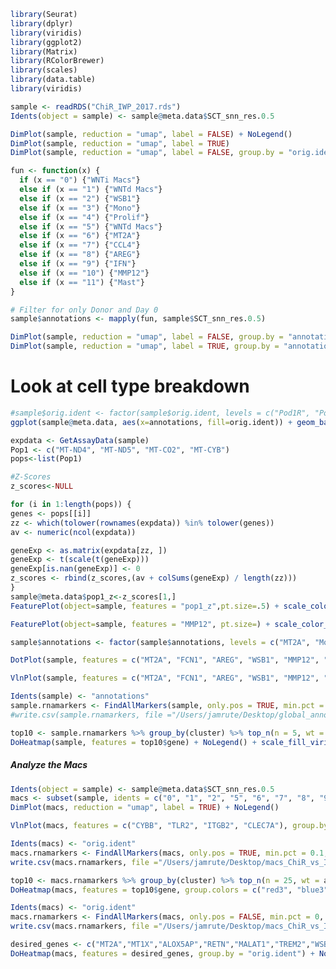 ```r
library(Seurat)
library(dplyr)
library(viridis)
library(ggplot2)
library(Matrix)
library(RColorBrewer)
library(scales)
library(data.table)
library(viridis)
```

```r
sample <- readRDS("ChiR_IWP_2017.rds")
Idents(object = sample) <- sample@meta.data$SCT_snn_res.0.5
```

```r
DimPlot(sample, reduction = "umap", label = FALSE) + NoLegend()
DimPlot(sample, reduction = "umap", label = TRUE)
DimPlot(sample, reduction = "umap", label = FALSE, group.by = "orig.ident", cols = c("red3", "blue3")) + NoLegend()
```

```r
fun <- function(x) {
  if (x == "0") {"WNTi Macs"} 
  else if (x == "1") {"WNTd Macs"}
  else if (x == "2") {"WSB1"}
  else if (x == "3") {"Mono"}
  else if (x == "4") {"Prolif"}
  else if (x == "5") {"WNTd Macs"}
  else if (x == "6") {"MT2A"}
  else if (x == "7") {"CCL4"}
  else if (x == "8") {"AREG"}
  else if (x == "9") {"IFN"}
  else if (x == "10") {"MMP12"}
  else if (x == "11") {"Mast"}
}

# Filter for only Donor and Day 0
sample$annotations <- mapply(fun, sample$SCT_snn_res.0.5)
```

```r
DimPlot(sample, reduction = "umap", label = FALSE, group.by = "annotations") + NoLegend()
DimPlot(sample, reduction = "umap", label = TRUE, group.by = "annotations")
```


# Look at cell type breakdown
```r
#sample$orig.ident <- factor(sample$orig.ident, levels = c("Pod1R", "Pod7R", "Pod14R"), ordered = TRUE)
ggplot(sample@meta.data, aes(x=annotations, fill=orig.ident)) + geom_bar(position = "fill") + theme_bw() + scale_fill_manual(values=c("red3", "blue3")) + theme(axis.text.x = element_text(angle = 0))
```

```r
expdata <- GetAssayData(sample)
Pop1 <- c("MT-ND4", "MT-ND5", "MT-CO2", "MT-CYB")
pops<-list(Pop1)

#Z-Scores
z_scores<-NULL

for (i in 1:length(pops)) {
genes <- pops[[i]]
zz <- which(tolower(rownames(expdata)) %in% tolower(genes))
av <- numeric(ncol(expdata))

geneExp <- as.matrix(expdata[zz, ])
geneExp <- t(scale(t(geneExp)))
geneExp[is.nan(geneExp)] <- 0
z_scores <- rbind(z_scores,(av + colSums(geneExp) / length(zz)))
}
sample@meta.data$pop1_z<-z_scores[1,]
FeaturePlot(object=sample, features = "pop1_z",pt.size=.5) + scale_color_gradientn(colors=c("blue","turquoise2","yellow","red","red4"), oob=scales::squish, limits=c(0,2))
```

```r
FeaturePlot(object=sample, features = "MMP12", pt.size=) + scale_color_gradientn(colors=c("blue","turquoise2","yellow","red","red4"), oob=scales::squish, limits=c(0,1)) 
```

```r
sample$annotations <- factor(sample$annotations, levels = c("MT2A", "Mono", "AREG", "WSB1", "MMP12", "WNTd Macs", "Prolif", "CCL4", "WNTi Macs", "IFN", "Mast"), ordered = TRUE)

DotPlot(sample, features = c("MT2A", "FCN1", "AREG", "WSB1", "MMP12", "TREM2", "MKI67", "CCL4", "LYVE1", "ISG15", "KIT"), group.by = "annotations") + RotatedAxis() 
```

```r
VlnPlot(sample, features = c("MT2A", "FCN1", "AREG", "WSB1", "MMP12", "TREM2", "MKI67", "CCL4", "LYVE1", "ISG15", "KIT"), group.by = "annotations", stack = TRUE) + NoLegend()
```

```r
Idents(sample) <- "annotations"
sample.rnamarkers <- FindAllMarkers(sample, only.pos = TRUE, min.pct = 0.1, logfc.threshold = 0.25)
#write.csv(sample.rnamarkers, file ="/Users/jamrute/Desktop/global_annotations_DGE.csv", quote = FALSE)
```

```r
top10 <- sample.rnamarkers %>% group_by(cluster) %>% top_n(n = 5, wt = avg_log2FC)
DoHeatmap(sample, features = top10$gene) + NoLegend() + scale_fill_viridis()
```

##### Analyze the Macs
```r
Idents(object = sample) <- sample@meta.data$SCT_snn_res.0.5
macs <- subset(sample, idents = c("0", "1", "2", "5", "6", "7", "8", "9", "10"))
DimPlot(macs, reduction = "umap", label = TRUE) + NoLegend()
```

```r
VlnPlot(macs, features = c("CYBB", "TLR2", "ITGB2", "CLEC7A"), group.by = "orig.ident", stack = TRUE) + NoLegend()
```

```r
Idents(macs) <- "orig.ident"
macs.rnamarkers <- FindAllMarkers(macs, only.pos = TRUE, min.pct = 0.1, logfc.threshold = 0.25)
write.csv(macs.rnamarkers, file ="/Users/jamrute/Desktop/macs_ChiR_vs_IWP_DGE_pos.csv", quote = FALSE)
```

```r
top10 <- macs.rnamarkers %>% group_by(cluster) %>% top_n(n = 25, wt = avg_log2FC)
DoHeatmap(macs, features = top10$gene, group.colors = c("red3", "blue3")) + NoLegend() + scale_fill_viridis()
```

```r
Idents(macs) <- "orig.ident"
macs.rnamarkers <- FindAllMarkers(macs, only.pos = FALSE, min.pct = 0, logfc.threshold = 0)
write.csv(macs.rnamarkers, file ="/Users/jamrute/Desktop/macs_ChiR_vs_IWP_DGE_pos_neg.csv", quote = FALSE)
```

```r
desired_genes <- c("MT2A","MT1X","ALOX5AP","RETN","MALAT1","TREM2","WSB1","BTG1","SLC11A1","CAPG","RPSA","RPS2","MT1G","EEF1B2","CD74","SPP1","MT-ND6","ENO1","SLC25A37","ASGR2","ACTG1","RPL3","MS4A7","PGK1","SAT1","THBS1","RPLP0","BNIP3","VMP1","RPL10A","RPL4","NKG7","MT1E","RPL6","LGALS1","ALDH2","RPS18","RPS3","PGAM1","NT5DC2","ADAM28","RPS19","RPS6","PLAUR","CD14","RPS10","DDIT4","PLXDC2","GAPDH","A2M","RPS8","DENND3","SCD","RPL5","S100A10","CLEC5A","PVALB","MT-CO2","MT-ND4","IFITM3","LYVE1","FTL","SELENOP","CSTB","MT-CYB","MT-CO1","MT-CO3","CD36","DAB2","MT-ND5","MT-ATP6","IFITM2","LILRB5","CFD","F13A1","CTSZ","EGFL7","MT-ND3","IGFBP4","PLTP","FCGR2B","MT-ND2","TMEM70","CTSB","FOLR2","HSD17B4","LGMN","NINJ1","SIGLEC1","LGALS9","GATM","ATP1B1","FSCN1","ABCA1","BLVRB","CDA","B3GNT7","NPL","ISG15","C2","HSPA1A","MAF","CCND1","POLR2L","RGL1","COLEC12","SNX3","FRMD4B")
DoHeatmap(macs, features = desired_genes, group.by = "orig.ident") + NoLegend() + scale_fill_viridis() + theme(text = element_text(size = 4))
```






